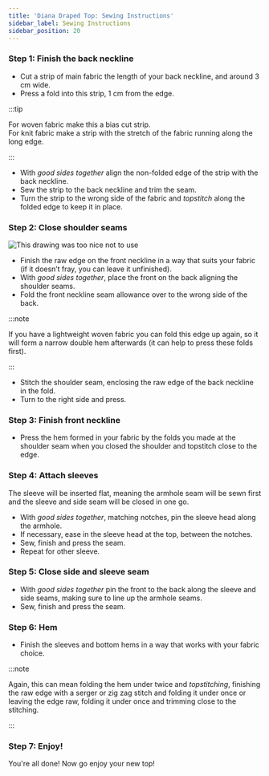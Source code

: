 ```yaml
---
title: 'Diana Draped Top: Sewing Instructions'
sidebar_label: Sewing Instructions
sidebar_position: 20
---
```


### Step 1: Finish the back neckline

- Cut a strip of main fabric the length of your back neckline, and around 3 cm wide.
- Press a fold into this strip, 1 cm from the edge.

:::tip

For woven fabric make this a bias cut strip.  
For knit fabric make a strip with the stretch of the fabric running along the long edge.

:::

- With _good sides together_ align the non-folded edge of the strip with the back neckline.
- Sew the strip to the back neckline and trim the seam.
- Turn the strip to the wrong side of the fabric and _topstitch_ along the folded edge to keep it in place.

### Step 2: Close shoulder seams

![This drawing was too nice not to use](neckline.jpg)

- Finish the raw edge on the front neckline in a way that suits your fabric (if it doesn’t fray, you can leave it unfinished).
- With _good sides together_, place the front on the back aligning the shoulder seams.
- Fold the front neckline seam allowance over to the wrong side of the back.

:::note

If you have a lightweight woven fabric you can fold this edge up again, so it will form a narrow double hem afterwards (it can help to press these folds first).

:::

- Stitch the shoulder seam, enclosing the raw edge of the back neckline in the fold.
- Turn to the right side and press.

### Step 3: Finish front neckline

- Press the hem formed in your fabric by the folds you made at the shoulder seam when you closed the shoulder and topstitch close to the edge.

### Step 4: Attach sleeves

The sleeve will be inserted flat, meaning the armhole seam will be sewn first and the sleeve and side seam will be closed in one go.

- With _good sides together_, matching notches, pin the sleeve head along the armhole.
- If necessary, ease in the sleeve head at the top, between the notches.
- Sew, finish and press the seam.
- Repeat for other sleeve.

### Step 5: Close side and sleeve seam

- With _good sides together_ pin the front to the back along the sleeve and side seams, making sure to line up the armhole seams.
- Sew, finish and press the seam.

### Step 6: Hem

- Finish the sleeves and bottom hems in a way that works with your fabric choice.

:::note

Again, this can mean folding the hem under twice and _topstitching_, finishing the raw edge with a serger
or zig zag stitch and folding it under once or leaving the edge raw, folding it under once and
trimming close to the stitching.

:::

### Step 7: Enjoy!

You're all done! Now go enjoy your new top!
